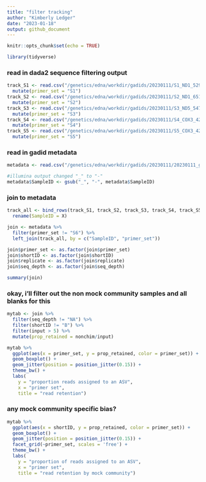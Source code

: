 ```yaml
---
title: "filter tracking"
author: "Kimberly Ledger"
date: "2023-01-18"
output: github_document
---
```


```r
knitr::opts_chunk$set(echo = TRUE)
```

```r
library(tidyverse)
```


### read in dada2 sequence filtering output 
```r
track_S1 <- read.csv("/genetics/edna/workdir/gadids/20230111/S1_ND1_529_789/trimmed/filtered/outputs/track.csv") %>%
  mutate(primer_set = "S1")
track_S2 <- read.csv("/genetics/edna/workdir/gadids/20230111/S2_ND1_651_862/trimmed/filtered/outputs/track.csv") %>%
  mutate(primer_set = "S2")
track_S3 <- read.csv("/genetics/edna/workdir/gadids/20230111/S3_ND5_547_800/trimmed/filtered/outputs/track.csv") %>%
  mutate(primer_set = "S3")
track_S4 <- read.csv("/genetics/edna/workdir/gadids/20230111/S4_COX3_422v1_598/trimmed/filtered/outputs/track.csv") %>%
  mutate(primer_set = "S4")
track_S5 <- read.csv("/genetics/edna/workdir/gadids/20230111/S5_COX3_422v2_598/trimmed/filtered/outputs/track.csv") %>%
  mutate(primer_set = "S5")
```

### read in gadid metadata 
```r
metadata <- read.csv("/genetics/edna/workdir/gadids/20230111/20230111_gadidmetadata.csv")

#illumina output changed "_" to "-"
metadata$SampleID <- gsub("_", "-", metadata$SampleID) 
```

### join to metadata
```r
track_all <- bind_rows(track_S1, track_S2, track_S3, track_S4, track_S5) %>%
  rename(SampleID = X)

join <- metadata %>%
  filter(primer_set != "S6") %>%
  left_join(track_all, by = c("SampleID", "primer_set"))

join$primer_set <- as.factor(join$primer_set)
join$shortID <- as.factor(join$shortID)
join$replicate <- as.factor(join$replicate)
join$seq_depth <- as.factor(join$seq_depth)

summary(join)
```

### okay, i'll filter out the non mock community samples and all blanks for this 
```r
mytab <- join %>%
  filter(seq_depth != "NA") %>%
  filter(shortID != "B") %>%
  filter(input > 5) %>%
  mutate(prop_retained = nonchim/input)
```


```r
mytab %>%
  ggplot(aes(x = primer_set, y = prop_retained, color = primer_set)) +
  geom_boxplot() +
  geom_jitter(position = position_jitter(0.15)) + 
  theme_bw() +
  labs(
    y = "proportion reads assigned to an ASV",
    x = "primer set",
    title = "read retention")
```


### any mock community specific bias? 

```r
mytab %>%
  ggplot(aes(x = shortID, y = prop_retained, color = primer_set)) +
  geom_boxplot() +
  geom_jitter(position = position_jitter(0.15)) + 
  facet_grid(~primer_set, scales = 'free') + 
  theme_bw() +
  labs(
    y = "proportion of reads assigned to an ASV",
    x = "primer set",
    title = "read retention by mock community")
```












